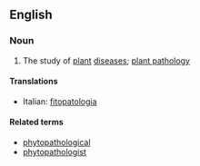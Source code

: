 ==English==

===Noun===
{{wikipedia}}
{{en-noun|-}}

# The study of [[plant]] [[disease]]s; [[plant pathology]]

====Translations====
{{top}}
*Italian: [[fitopatologia]] {{f}}
{{mid}}

{{bottom}}

====Related terms====
*[[phytopathological]]
*[[phytopathologist]]